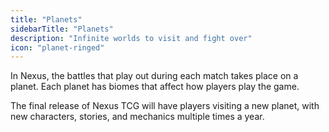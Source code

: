 ```yaml
---
title: "Planets"
sidebarTitle: "Planets"
description: "Infinite worlds to visit and fight over"
icon: "planet-ringed"
---
```


In Nexus, the battles that play out during each match takes place on a planet.
Each planet has biomes that affect how players play the game.

<Info>
  The final release of Nexus TCG will have players visiting a new planet, with
  new characters, stories, and mechanics multiple times a year.
</Info>
